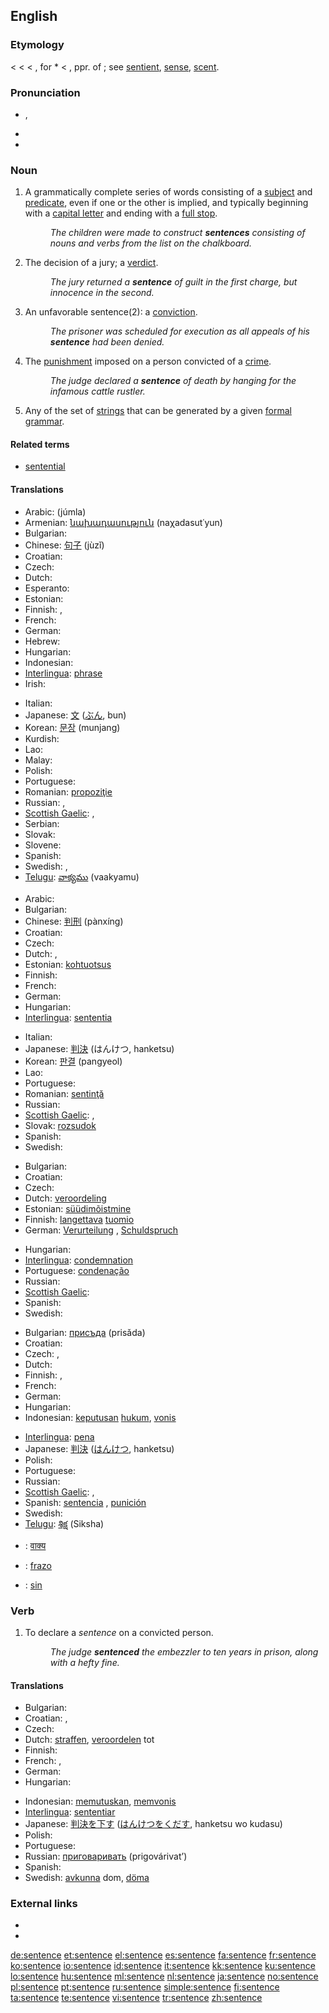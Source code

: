 ==English==

===Etymology===
< {{etyl|enm}} < {{etyl|fro}} < {{etyl|la}} {{term|sententia||way of thinking, opinion, sentiment}}, for *{{term||sentientia}} < {{term|sentiens}}, ppr. of {{term|sentire||to feel, think}}; see [[sentient]], [[sense]], [[scent]].

===Pronunciation===
* {{IPA|/ˈsɛntəns/}}, {{SAMPA|/"sEnt@ns/}}
* {{audio|en-us-sentence.ogg|Audio (US)}}
* {{hyphenation|sen|tence}}

===Noun===
{{en-noun}}

# {{grammar}} A grammatically complete series of words consisting of a [[subject]] and [[predicate]], even if one or the other is implied, and typically beginning with a [[capital letter]] and ending with a [[full stop]].
#: ''The children were made to construct '''sentences''' consisting of nouns and verbs from the list on the chalkboard.''
# The decision of a jury; a [[verdict]].
#: ''The jury returned a '''sentence''' of guilt in the first charge, but innocence in the second.''
# An unfavorable sentence(2): a [[conviction]].
#: ''The prisoner was scheduled for execution as all appeals of his '''sentence''' had been denied.''
# The [[punishment]] imposed on a person convicted of a [[crime]].
#: ''The judge declared a '''sentence''' of death by hanging for the infamous cattle rustler.''
# {{comptheory}} Any of the set of [[string]]s that can be generated by a given [[formal grammar]].

====Related terms====
* [[sentential]]

====Translations====
{{trans-top|grammatically complete series of words consisting of a subject and predicate}}
* Arabic: {{Arab|[[جملة]]}} (júmla) {{f}}
* Armenian: [[նախադասություն]] (naχadasut῾yun)
* Bulgarian: {{t+|bg|изречение|n|tr=izrečenie|sc=Cyrl}}
* Chinese: [[句子]] (jùzǐ)
* Croatian: {{t-|hr|rečenica|f|alt=rečènica}}
* Czech: {{t-|cs|věta|f}}
* Dutch: {{t+|nl|zin|m}}
* Esperanto: {{t+|eo|frazo|xs=Esperanto}}
* Estonian: {{t-|et|lause}}
* Finnish: {{t+|fi|lause}}, {{t+|fi|virke}}
* French: {{t+|fr|phrase|f}}
* German: {{t+|de|Satz|m}}
* Hebrew: {{t+|he|משפט|m|tr=mishpat|sc=Hebr}}
* Hungarian: {{t+|hu|mondat}}
* Indonesian: {{t+|id|kalimat|xs=Indonesian}}
* [[Interlingua]]: [[phrase]]
* Irish: {{t-|ga|abairt|f|xs=Irish}}
{{trans-mid}}
* Italian: {{t+|it|frase|f}}
* Japanese: [[文]] ([[ぶん]], bun)
* Korean: [[문장]] (munjang)
* Kurdish: {{t+|ku|hevok|f}}
* Lao: {{t|lo|ປະໂຫຍກ|tr=pa-ñook|sc=Laoo}}
* Malay: {{t+|ms|ayat|xs=Malay}}
* Polish: {{t+|pl|zdanie|n}}
* Portuguese: {{t+|pt|frase|f}}
* Romanian: [[propoziţie]] {{f}}
* Russian: {{t+|ru|предложение|n|tr=predložénije|sc=Cyrl}}, {{t+|ru|фраза|f|tr=fráza|sc=Cyrl}}
* [[Scottish Gaelic]]: {{t-|gd|rosg-rann|f}}, {{t-|gd|seantans|m}}
* Serbian: {{t-|sr|реченица|f|sc=Cyrl}}
* Slovak: {{t-|sk|veta|f}}
* Slovene: {{t+|sl|stavek|m}}
* Spanish: {{t+|es|frase|f}}
* Swedish: {{t+|sv|fras|c}}, {{t+|sv|mening|c}}
* [[Telugu]]: [[వాక్యము]] (vaakyamu)
{{trans-bottom}}

{{trans-top|decision of a jury}}
* Arabic: {{Arab|[[حكم]]}} {{IPAchar|(ħukm)}} {{m}}
* Bulgarian: {{t+|bg|присъда|f|tr=prisǎda|sc=Cyrl}}
* Chinese: [[判刑]] (pànxíng)
* Croatian: {{t|hr|presuda|f|alt=prȅsuda}}
* Czech: {{t-|cs|rozsudek|m}}
* Dutch: {{t+|nl|vonnis}}, {{t+|nl|uitspraak|f}}
* Estonian: [[kohtuotsus]]
* Finnish: {{t+|fi|tuomio}}
* French: {{t+|fr|jugement|m}}
* German: {{t+|de|Urteil|n}}
* Hungarian: {{t+|hu|ítélet}}
* [[Interlingua]]: [[sententia]]
{{trans-mid}}
* Italian: {{t+|it|condanna|f}}
* Japanese: [[判決]] (はんけつ, hanketsu)
* Korean: [[판결]] (pangyeol)
* Lao: {{t|lo|ການຕັດສິນ|tr=kaan tat-sin|sc=Laoo}}
* Portuguese: {{t+|pt|sentença|f}}
* Romanian: [[sentinţă]] {{f}}
* Russian: {{t+|ru|приговор|m|tr=prigovór|sc=Cyrl}}
* [[Scottish Gaelic]]: {{t-|gd|binn|f}}, {{t-|gd|breith|f}}
* Slovak: [[rozsudok]] {{m}}
* Spanish: {{t-|es|sentencia|f}}
* Swedish: {{t+|sv|dom|c}}
{{trans-bottom}}

{{trans-top|conviction}}
* Bulgarian: {{t+|bg|осъждане|n|tr=osǎždane|sc=Cyrl}}
* Croatian: {{t|hr|osuda|f|alt=ȍsuda}}
* Czech: {{t-|cs|odsouzení|n}}
* Dutch: [[veroordeling]] {{f}}
* Estonian: [[süüdimõistmine]]
* Finnish: [[langettava]] [[tuomio]]
* German: [[Verurteilung]] {{f}}, [[Schuldspruch]] {{m}}
{{trans-mid}}
* Hungarian: {{t+|hu|büntetés}}
* [[Interlingua]]: [[condemnation]]
* Portuguese: [[condenação]] {{f}}
* Russian: {{t+|ru|осуждение|n|tr=osuždénije|sc=Cyrl}}
* [[Scottish Gaelic]]: {{t-|gd|binn|f}}
* Spanish: {{t-|es|sentencia|f}}
* Swedish: {{t+|sv|dom|c}}
{{trans-bottom}}

{{trans-top|punishment imposed on a person convicted of a crime}}
* Bulgarian: [[присъда]] (prisǎda) {{f}}
* Croatian: {{t|hr|osuda|f|alt=ȍsuda}}
* Czech: {{t-|cs|rozsudek|m}}, {{t-|cs|trest|m}}
* Dutch: {{t+|nl|straf|f}}
* Finnish: {{t+|fi|tuomio}}, {{t-|fi|rangaistus}}
* French: {{t+|fr|peine|f}}
* German: {{t+|de|Strafe|f}}
* Hungarian: {{t+|hu|ítélet}}
* Indonesian: [[putus|keputusan]] [[hukum]], [[vonis]]
{{trans-mid}}
* [[Interlingua]]: [[pena]]
* Japanese: [[判決]] ([[はんけつ]], hanketsu)
* Polish: {{t+|pl|wyrok|m}}
* Portuguese: {{t+|pt|pena|f}}
* Russian: {{t+|ru|наказание|n|tr=nakazánije|sc=Cyrl}}
* [[Scottish Gaelic]]: {{t-|gd|binn|f}}, {{t-|gd|peanas|f}}
* Spanish: [[sentencia]] {{f}}, [[punición]] {{f}}
* Swedish: {{t+|sv|straff|n}}
* [[Telugu]]: [[శిక్ష]] (Siksha)
{{trans-bottom}}

{{checktrans-top}}
* {{ttbc|Hindi}}: [[वाक्य]]
* {{ttbc|Ido}}: [[frazo]]
* {{ttbc|West Frisian}}: [[sin]]
{{checktrans-bottom}}

===Verb===
{{en-verb|sentences|sentencing|sentenced}}

# To declare a ''sentence'' on a convicted person.
#: ''The judge '''sentenced''' the embezzler to ten years in prison, along with a hefty fine.''

====Translations====
{{trans-top|declare a sentence on a convicted person}}
* Bulgarian: {{t+|bg|осъждам|tr=osǎždam|sc=Cyrl}}
* Croatian: {{t-|hr|presuditi|alt=presúditi}}, {{t-|hr|osuditi|alt=osúditi}}
* Czech: {{t-|cs|odsoudit}}
* Dutch: [[straffen]], [[veroordelen]] tot
* Finnish: {{t+|fi|tuomita}}
* French: {{t+|fr|punir}}, {{t+|fr|condamner}}
* German: {{t-|de|verurteilen}}
* Hungarian: {{t+|hu|elítél}}
{{trans-mid}}
* Indonesian: [[putus|memutuskan]], [[vonis|memvonis]]
* [[Interlingua]]: [[sententiar]]
* Japanese: [[判決]]を[[下す]] ([[はんけつ]]を[[くだす]], hanketsu wo kudasu)
* Polish: {{t+|pl|skazać}}
* Portuguese: {{t-|pt|sentenciar}}
* Russian: [[приговаривать]] (prigovárivat’)
* Spanish: {{t-|es|sentenciar}}
* Swedish: [[avkunna]] dom, [[döma]]
{{trans-bottom}}

===External links===
* {{R:Webster 1913}}
* {{R:Century 1911}}

[[de:sentence]]
[[et:sentence]]
[[el:sentence]]
[[es:sentence]]
[[fa:sentence]]
[[fr:sentence]]
[[ko:sentence]]
[[io:sentence]]
[[id:sentence]]
[[it:sentence]]
[[kk:sentence]]
[[ku:sentence]]
[[lo:sentence]]
[[hu:sentence]]
[[ml:sentence]]
[[nl:sentence]]
[[ja:sentence]]
[[no:sentence]]
[[pl:sentence]]
[[pt:sentence]]
[[ru:sentence]]
[[simple:sentence]]
[[fi:sentence]]
[[ta:sentence]]
[[te:sentence]]
[[vi:sentence]]
[[tr:sentence]]
[[zh:sentence]]